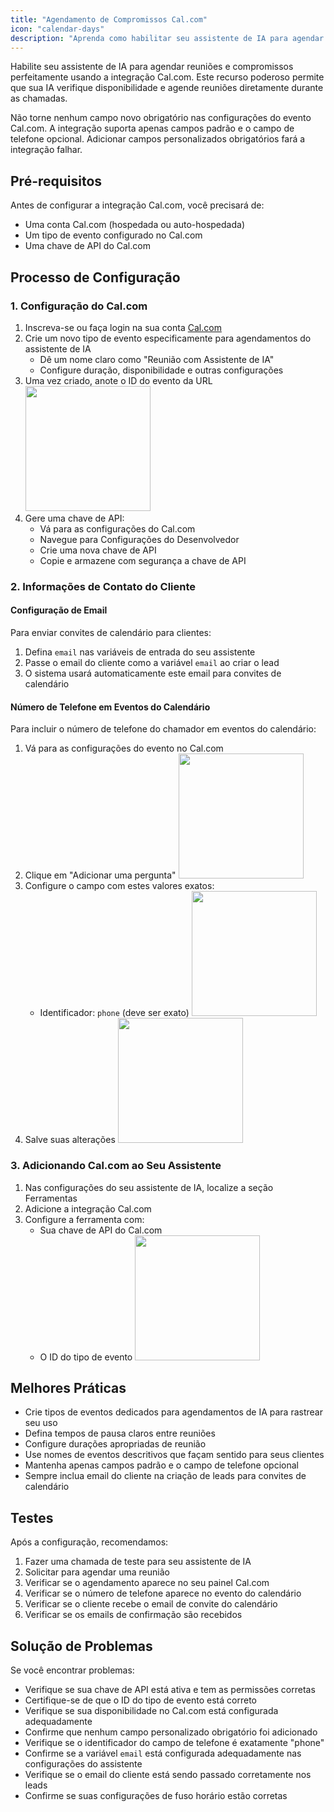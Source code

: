 ```yaml
---
title: "Agendamento de Compromissos Cal.com"
icon: "calendar-days"
description: "Aprenda como habilitar seu assistente de IA para agendar compromissos usando a integração Cal.com"
---
```


Habilite seu assistente de IA para agendar reuniões e compromissos perfeitamente usando a integração Cal.com. Este recurso poderoso permite que sua IA verifique disponibilidade e agende reuniões diretamente durante as chamadas.

<Warning>
  Não torne nenhum campo novo obrigatório nas configurações do evento Cal.com. A
  integração suporta apenas campos padrão e o campo de telefone opcional. Adicionar
  campos personalizados obrigatórios fará a integração falhar.
</Warning>

## Pré-requisitos

Antes de configurar a integração Cal.com, você precisará de:

- Uma conta Cal.com (hospedada ou auto-hospedada)
- Um tipo de evento configurado no Cal.com
- Uma chave de API do Cal.com

## Processo de Configuração

### 1. Configuração do Cal.com

1. Inscreva-se ou faça login na sua conta [Cal.com](https://cal.com/)
2. Crie um novo tipo de evento especificamente para agendamentos do assistente de IA
   - Dê um nome claro como "Reunião com Assistente de IA"
   - Configure duração, disponibilidade e outras configurações
3. Uma vez criado, anote o ID do evento da URL
   <img height="200" src="/resources/cal-event-id.png" />
4. Gere uma chave de API:
   - Vá para as configurações do Cal.com
   - Navegue para Configurações do Desenvolvedor
   - Crie uma nova chave de API
   - Copie e armazene com segurança a chave de API

### 2. Informações de Contato do Cliente

#### Configuração de Email

Para enviar convites de calendário para clientes:

1. Defina `email` nas variáveis de entrada do seu assistente
2. Passe o email do cliente como a variável `email` ao criar o lead
3. O sistema usará automaticamente este email para convites de calendário

#### Número de Telefone em Eventos do Calendário

Para incluir o número de telefone do chamador em eventos do calendário:

1. Vá para as configurações do evento no Cal.com
2. Clique em "Adicionar uma pergunta"
   <img height="200" src="/resources/cal-event-settings.jpeg" />
3. Configure o campo com estes valores exatos:
   - Identificador: `phone` (deve ser exato)
     <img height="200" src="/resources/cal-phone-field.jpeg" />
4. Salve suas alterações
   <img height="200" src="/resources/cal-save.jpeg" />

### 3. Adicionando Cal.com ao Seu Assistente

1. Nas configurações do seu assistente de IA, localize a seção Ferramentas
2. Adicione a integração Cal.com
3. Configure a ferramenta com:
   - Sua chave de API do Cal.com
   - O ID do tipo de evento
     <img height="200" src="/resources/cal-tool.png" />

## Melhores Práticas

- Crie tipos de eventos dedicados para agendamentos de IA para rastrear seu uso
- Defina tempos de pausa claros entre reuniões
- Configure durações apropriadas de reunião
- Use nomes de eventos descritivos que façam sentido para seus clientes
- Mantenha apenas campos padrão e o campo de telefone opcional
- Sempre inclua email do cliente na criação de leads para convites de calendário

## Testes

Após a configuração, recomendamos:

1. Fazer uma chamada de teste para seu assistente de IA
2. Solicitar para agendar uma reunião
3. Verificar se o agendamento aparece no seu painel Cal.com
4. Verificar se o número de telefone aparece no evento do calendário
5. Verificar se o cliente recebe o email de convite do calendário
6. Verificar se os emails de confirmação são recebidos

## Solução de Problemas

Se você encontrar problemas:

- Verifique se sua chave de API está ativa e tem as permissões corretas
- Certifique-se de que o ID do tipo de evento está correto
- Verifique se sua disponibilidade no Cal.com está configurada adequadamente
- Confirme que nenhum campo personalizado obrigatório foi adicionado
- Verifique se o identificador do campo de telefone é exatamente "phone"
- Confirme se a variável `email` está configurada adequadamente nas configurações do assistente
- Verifique se o email do cliente está sendo passado corretamente nos leads
- Confirme se suas configurações de fuso horário estão corretas
